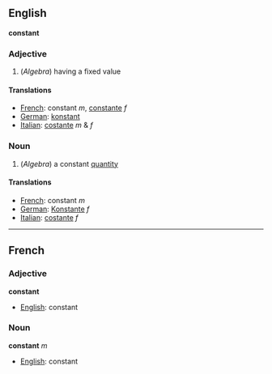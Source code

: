 ==English==
'''constant'''

===Adjective===

#(''Algebra'') having a fixed value

====Translations====

*[[French]]: constant ''m'', [[constante]] ''f''
*[[German]]: [[konstant]]
*[[Italian]]: [[costante]] ''m'' & ''f''

===Noun===

#(''Algebra'') a constant [[quantity]]

====Translations====

*[[French]]: constant ''m''
*[[German]]: [[Konstante]] ''f''
*[[Italian]]: [[costante]] ''f''

----

==French==

===Adjective===
'''constant'''

*[[English]]: constant

===Noun===
'''constant''' ''m''

*[[English]]: constant